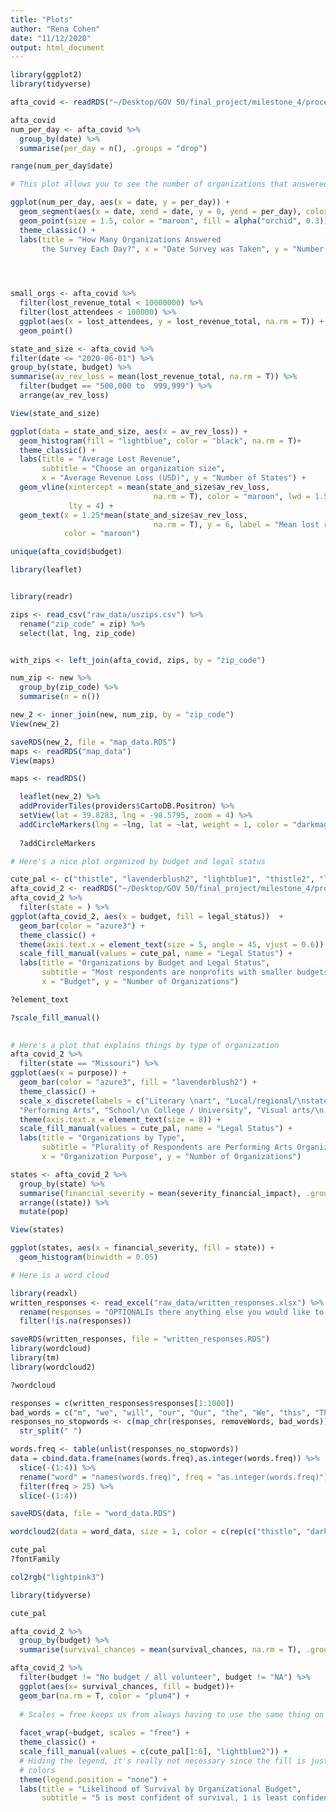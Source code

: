 ```yaml
---
title: "Plots"
author: "Rena Cohen"
date: "11/12/2020"
output: html_document
---
```


```r
library(ggplot2)
library(tidyverse)

afta_covid <- readRDS("~/Desktop/GOV 50/final_project/milestone_4/processed_data/afta_covid.RDS")

afta_covid
num_per_day <- afta_covid %>%
  group_by(date) %>%
  summarise(per_day = n(), .groups = "drop")

range(num_per_day$date)
```

```r
# This plot allows you to see the number of organizations that answered the survey per day

ggplot(num_per_day, aes(x = date, y = per_day)) +
  geom_segment(aes(x = date, xend = date, y = 0, yend = per_day), color = "thistle") +
  geom_point(size = 1.5, color = "maroon", fill = alpha("orchid", 0.3)) +
  theme_classic() +
  labs(title = "How Many Organizations Answered 
       the Survey Each Day?", x = "Date Survey was Taken", y = "Number of Responses")


  
```

```r
small_orgs <- afta_covid %>%
  filter(lost_revenue_total < 10000000) %>%
  filter(lost_attendees < 100000) %>%
  ggplot(aes(x = lost_attendees, y = lost_revenue_total, na.rm = T)) +
  geom_point()


```

```r
state_and_size <- afta_covid %>%
filter(date <= "2020-06-01") %>%
group_by(state, budget) %>%
summarise(av_rev_loss = mean(lost_revenue_total, na.rm = T)) %>%
  filter(budget == "500,000 to  999,999") %>%
  arrange(av_rev_loss)

View(state_and_size)

ggplot(data = state_and_size, aes(x = av_rev_loss)) +
  geom_histogram(fill = "lightblue", color = "black", na.rm = T)+
  theme_classic() +
  labs(title = "Average Lost Revenue", 
       subtitle = "Choose an organization size",
       x = "Average Revenue Loss (USD)", y = "Number of States") +
  geom_vline(xintercept = mean(state_and_size$av_rev_loss,
                                na.rm = T), color = "maroon", lwd = 1.5, 
             lty = 4) +
  geom_text(x = 1.25*mean(state_and_size$av_rev_loss,
                                na.rm = T), y = 6, label = "Mean lost revenue",
            color = "maroon")

unique(afta_covid$budget)
```

```r
library(leaflet)


library(readr)

zips <- read_csv("raw_data/uszips.csv") %>%
  rename("zip_code" = zip) %>%
  select(lat, lng, zip_code)


with_zips <- left_join(afta_covid, zips, by = "zip_code")

num_zip <- new %>%
  group_by(zip_code) %>%
  summarise(n = n())

new_2 <- inner_join(new, num_zip, by = "zip_code")
View(new_2)

saveRDS(new_2, file = "map_data.RDS")
maps <- readRDS("map_data")
View(maps)

maps <- readRDS()

  leaflet(new_2) %>% 
  addProviderTiles(providers$CartoDB.Positron) %>%
  setView(lat = 39.8283, lng = -98.5795, zoom = 4) %>%
  addCircleMarkers(lng = ~lng, lat = ~lat, weight = 1, color = "darkmagenta", fillColor = "thistle", radius = ~n, fillOpacity = 0.5, label = ~n)
  
  ?addCircleMarkers
```
```r
# Here's a nice plot organized by budget and legal status

cute_pal <- c("thistle", "lavenderblush2", "lightblue1", "thistle2", "lightblue3", "azure3", "darkmagenta", "maroon","plum4")
afta_covid_2 <- readRDS("~/Desktop/GOV 50/final_project/milestone_4/processed_data/afta_covid_2.RDS")
afta_covid_2 %>%
  filter(state = ) %>%
ggplot(afta_covid_2, aes(x = budget, fill = legal_status))  + 
  geom_bar(color = "azure3") +
  theme_classic() +
  theme(axis.text.x = element_text(size = 5, angle = 45, vjust = 0.6)) +
  scale_fill_manual(values = cute_pal, name = "Legal Status") +
  labs(title = "Organizations by Budget and Legal Status",
       subtitle = "Most respondents are nonprofits with smaller budgets",
       x = "Budget", y = "Number of Organizations")

?element_text

?scale_fill_manual()
  
```

```r
# Here's a plot that explains things by type of organization
afta_covid_2 %>%
  filter(state == "Missouri") %>%
ggplot(aes(x = purpose)) + 
  geom_bar(color = "azure3", fill = "lavenderblush2") +
  theme_classic() +
  scale_x_discrete(labels = c("Literary \nart", "Local/regional/\nstate arts agency", "Media arts", "Other",
  "Performing Arts", "School/\n College / University", "Visual arts/\n Museum")) + 
  theme(axis.text.x = element_text(size = 8)) +
  scale_fill_manual(values = cute_pal, name = "Legal Status") +
  labs(title = "Organizations by Type",
       subtitle = "Plurality of Respondents are Performing Arts Organizations",
       x = "Organization Purpose", y = "Number of Organizations")

```

```r
states <- afta_covid_2 %>%
  group_by(state) %>%
  summarise(financial_severity = mean(severity_financial_impact), .groups = "drop") %>%
  arrange((state)) %>%
  mutate(pop)

View(states)

ggplot(states, aes(x = financial_severity, fill = state)) +
  geom_histogram(binwidth = 0.05) 
```

```r
# Here is a word cloud

library(readxl)
written_responses <- read_excel("raw_data/written_responses.xlsx") %>%
  rename(responses = "OPTIONALIs there anything else you would like to share about the impact of COVID-19 on your organization?") %>%
  filter(!is.na(responses))

saveRDS(written_responses, file = "written_responses.RDS")
library(wordcloud)
library(tm)
library(wordcloud2)

?wordcloud

responses = c(written_responses$responses[1:1000])
bad_words = c("m", "we", "will", "our", "Our", "the", "We", "this", "This", "I", "The", "us", "As", "'", "many", "now", "It", "just", "much", "also", ",", "get", "well", "already", "may", "likely", "can", c(stopwords("english")))
responses_no_stopwords <- c(map_chr(responses, removeWords, bad_words)) %>%
  str_split(" ") 

words.freq <- table(unlist(responses_no_stopwords))
data = cbind.data.frame(names(words.freq),as.integer(words.freq)) %>%
  slice(-(1:4)) %>%
  rename("word" = "names(words.freq)", freq = "as.integer(words.freq)") %>%
  filter(freq > 25) %>%
  slice(-(1:4))

saveRDS(data, file = "word_data.RDS")

wordcloud2(data = word_data, size = 1, color = c(rep(c("thistle", "darkmagenta", "lightsteelblue", 	"#DDA0DD", "#d9d9d9"), 100)), shape = "circle")

cute_pal
?fontFamily

col2rgb("lightpink3")

```

```r
library(tidyverse)

cute_pal

afta_covid_2 %>%
  group_by(budget) %>%
  summarise(survival_chances = mean(survival_chances, na.rm = T), .groups = "drop") 

afta_covid_2 %>%
  filter(budget != "No budget / all volunteer", budget != "NA") %>%
  ggplot(aes(x= survival_chances, fill = budget))+
  geom_bar(na.rm = T, color = "plum4") +
  
  # Scales = free keeps us from always having to use the same thing on the Y axis 
  
  facet_wrap(~budget, scales = "free") +
  theme_classic() + 
  scale_fill_manual(values = c(cute_pal[1:6], "lightblue2")) +
  # Hiding the legend, it's really not necessary since the fill is just different 
  # colors
  theme(legend.position = "none") + 
  labs(title = "Likelihood of Survival by Organizational Budget",
       subtitle = "5 is most confident of survival, 1 is least confident", x = "Self-Reported Likelihood of Organization Survival", y = "Number of Organizations")
```

